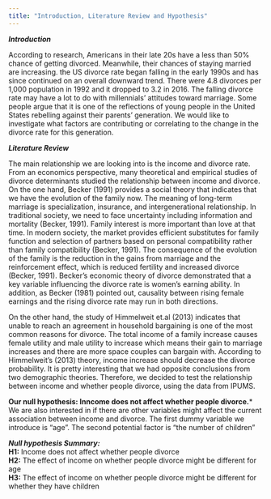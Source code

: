 ```yaml
---
title: "Introduction, Literature Review and Hypothesis"
---
```


***Introduction***

According to research, Americans in their late 20s have a less than 50% chance of getting divorced. Meanwhile, their chances of staying married are increasing. the US divorce rate began falling in the early 1990s and has since continued on an overall downward trend. There were 4.8 divorces per 1,000 population in 1992 and it dropped to 3.2 in 2016. The falling divorce rate may have a lot to do with millennials’ attitudes toward marriage. Some people argue that it is one of the reflections of young people in the United States rebelling against their parents’ generation. 
We would like to investigate what factors are contributing or correlating to the change in the divorce rate for this generation. 

***Literature Review***

The main relationship we are looking into is the income and divorce rate. From an economics perspective, many theoretical and empirical studies of divorce determinants studied the relationship between income and divorce. On the one hand, Becker (1991) provides a social theory that indicates that we have the evolution of the family now.  The meaning of long-term marriage is specialization, insurance, and intergenerational relationship. In traditional society, we need to face uncertainty including information and mortality (Becker, 1991). Family interest is more important than love at that time. In modern society, the market provides efficient substitutes for family function and selection of partners based on personal compatibility rather than family compatibility (Becker, 1991). The consequence of the evolution of the family is the reduction in the gains from marriage and the reinforcement effect, which is reduced fertility and increased divorce (Becker, 1991). Becker’s economic theory of divorce demonstrated that a key variable influencing the divorce rate is women’s earning ability.  In addition, as Becker (1981) pointed out, causality between rising female earnings and the rising divorce rate may run in both directions. 

On the other hand,  the study of Himmelweit et.al (2013) indicates that unable to reach an agreement in household bargaining is one of the most common reasons for divorce. The total income of a family increase causes female utility and male utility to increase which means their gain to marriage increases and there are more space couples can bargain with. According to Himmelweit’s (2013) theory, income increase should decrease the divorce probability. It is pretty interesting that we had opposite conclusions from two demographic theories. Therefore, we decided to test the relationship between income and whether people divorce, using the data from IPUMS.

**Our null hypothesis: Inncome does not affect whether people divorce.***
We are also interested in if there are other variables might affect the current association between income and divorce.
The first dummy variable we introduce is “age”. 
The second potential factor is “the number of children”

***Null hypothesis Summary:***
<br />**H1:** Income does not affect whether people divorce
<br />**H2:** The effect of income on whether people divorce might be different for age
<br />**H3:** The effect of income on whether people divorce might be different for whether they have children
